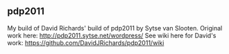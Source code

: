 == pdp2011 ==

My build of David Richards' build of pdp2011 by Sytse van Slooten.
Original work here: http://pdp2011.sytse.net/wordpress/
See wiki here for David's work: https://github.com/DavidJRichards/pdp2011/wiki
